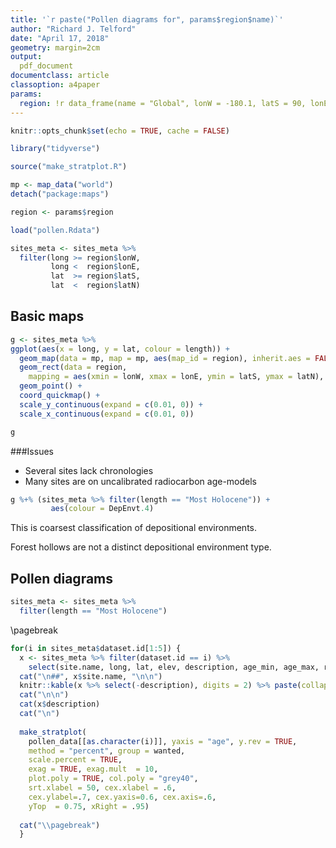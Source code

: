 ```yaml
---
title: '`r paste("Pollen diagrams for", params$region$name)`'
author: "Richard J. Telford"
date: "April 17, 2018"
geometry: margin=2cm
output: 
  pdf_document
documentclass: article
classoption: a4paper
params:
  region: !r data_frame(name = "Global", lonW = -180.1, latS = 90, lonE = 180.1, latN = 90)
---
```


```r
knitr::opts_chunk$set(echo = TRUE, cache = FALSE)
```


```r
library("tidyverse")

source("make_stratplot.R")
```

```r
mp <- map_data("world")
detach("package:maps")

region <- params$region

load("pollen.Rdata") 

sites_meta <- sites_meta %>% 
  filter(long >= region$lonW,
         long <  region$lonE,
         lat  >= region$latS,
         lat  <  region$latN)
```

## Basic maps

```r
g <- sites_meta %>% 
ggplot(aes(x = long, y = lat, colour = length)) +
  geom_map(data = mp, map = mp, aes(map_id = region), inherit.aes = FALSE, fill = "grey80") +
  geom_rect(data = region, 
    mapping = aes(xmin = lonW, xmax = lonE, ymin = latS, ymax = latN), colour = "red", fill = NA, inherit.aes = FALSE) +
  geom_point() +
  coord_quickmap() +
  scale_y_continuous(expand = c(0.01, 0)) + 
  scale_x_continuous(expand = c(0.01, 0)) 

g
```

###Issues

- Several sites lack chronologies
- Many sites are on uncalibrated radiocarbon age-models 

```r
g %+% (sites_meta %>% filter(length == "Most Holocene")) +
         aes(colour = DepEnvt.4)
```
 
This is coarsest classification of depositional environments. 

Forest hollows are not a distinct depositional environment type.


## Pollen diagrams

```r
sites_meta <- sites_meta %>% 
  filter(length == "Most Holocene")
```

\\pagebreak

```r
for(i in sites_meta$dataset.id[1:5]) {
  x <- sites_meta %>% filter(dataset.id == i) %>% 
    select(site.name, long, lat, elev, description, age_min, age_max, res, DepEnvt)
  cat("\n##", x$site.name, "\n\n")
  knitr::kable(x %>% select(-description), digits = 2) %>% paste(collapse = "\n") %>% cat()
  cat("\n\n")
  cat(x$description)
  cat("\n")
  
  make_stratplot(
    pollen_data[[as.character(i)]], yaxis = "age", y.rev = TRUE, 
    method = "percent", group = wanted,
    scale.percent = TRUE,
    exag = TRUE, exag.mult  = 10, 
    plot.poly = TRUE, col.poly = "grey40", 
    srt.xlabel = 50, cex.xlabel = .6, 
    cex.ylabel=.7, cex.yaxis=0.6, cex.axis=.6, 
    yTop  = 0.75, xRight = .95)
  
  cat("\\pagebreak")
  }
```

